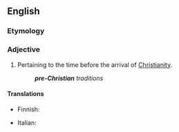 ==English==

===Etymology===
{{prefix|pre|Christian}}

===Adjective===
{{en-adj|pos=[[pre-|pre]]-[[Christian]]|-}}

# Pertaining to the time before the arrival of [[Christianity]].
#: '''''pre-Christian''' traditions''

====Translations====
{{trans-top}}
* Finnish: {{t|fi|esikristillinen}}
{{trans-mid}}
* Italian: {{t|it|precristiano}}
{{trans-bottom}}